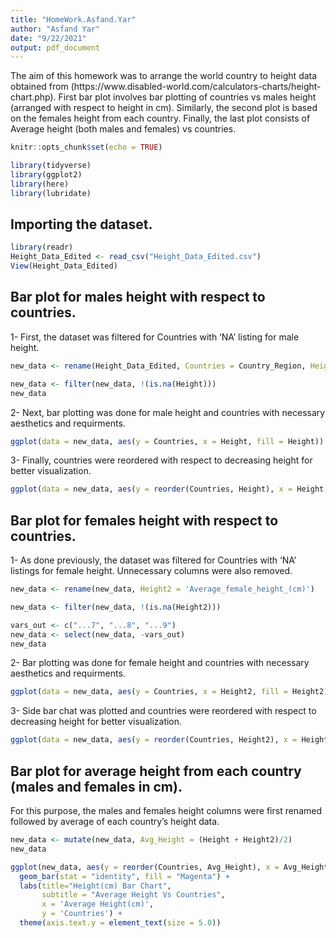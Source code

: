 ---
title: "HomeWork.Asfand.Yar"
author: "Asfand Yar"
date: "9/22/2021"
output: pdf_document
---
The aim of this homework was to arrange the world country to height data obtained from (https://www.disabled-world.com/calculators-charts/height-chart.php). First bar plot involves bar plotting of countries vs males height (arranged with respect to height in cm). Similarly, the second plot is based on the females height from each country. Finally, the last plot consists of Average height (both males and females) vs countries.  



```{r setup, include=FALSE}
knitr::opts_chunk$set(echo = TRUE)
```

```{r}
library(tidyverse)
library(ggplot2)
library(here)
library(lubridate)
```

## Importing the dataset.

```{r}
library(readr)
Height_Data_Edited <- read_csv("Height_Data_Edited.csv")
View(Height_Data_Edited)
```


## Bar plot for males height with respect to countries.

1- First, the dataset was filtered for Countries with 'NA' listing for male height.
```{r}
new_data <- rename(Height_Data_Edited, Countries = Country_Region, Height = Average_male_height_cm) 

new_data <- filter(new_data, !(is.na(Height)))
new_data
```

2- Next, bar plotting was done for male height and countries with necessary aesthetics and requirments. 
```{r}
ggplot(data = new_data, aes(y = Countries, x = Height, fill = Height)) + geom_bar(stat = 'identity') + labs(x = 'Males height(cm)', y = 'Countries') + theme(axis.text.y = element_text(size = 4.0))
```

3- Finally, countries were reordered with respect to decreasing height for better visualization.
```{r}
ggplot(data = new_data, aes(y = reorder(Countries, Height), x = Height, fill = Height)) + geom_bar(stat = 'identity') + labs(x = 'Males height(cm)', y = 'Countries') + theme(axis.text.y = element_text(size = 4.0))
```


## Bar plot for females height with respect to countries.

1- As done previously, the dataset was filtered for Countries with 'NA' listings for female height. Unnecessary columns were also removed.
```{r}
new_data <- rename(new_data, Height2 = 'Average_female_height_(cm)')

new_data <- filter(new_data, !(is.na(Height2)))

vars_out <- c("...7", "...8", "...9")
new_data <- select(new_data, -vars_out)
new_data
```

2- Bar plotting was done for female height and countries with necessary aesthetics and requirments. 
```{r}
ggplot(data = new_data, aes(y = Countries, x = Height2, fill = Height2)) + geom_bar(stat = 'identity') + labs(x = 'Females height(cm)', y = 'Countries') + theme(axis.text.y = element_text(size = 4.0))
```

3- Side bar chat was plotted and countries were reordered with respect to decreasing height for better visualization.
```{r}
ggplot(data = new_data, aes(y = reorder(Countries, Height2), x = Height2, fill = Height2)) + geom_bar(stat = 'identity') + labs(x = 'Females height(cm)', y = 'Countries') + theme(axis.text.y = element_text(size = 4.0))
```


## Bar plot for average height from each country (males and females in cm).
For this purpose, the males and females height columns were first renamed followed by average of each country's height data. 

```{r}
new_data <- mutate(new_data, Avg_Height = (Height + Height2)/2)
new_data
```


```{r}
ggplot(new_data, aes(y = reorder(Countries, Avg_Height), x = Avg_Height)) +
  geom_bar(stat = "identity", fill = "Magenta") +
  labs(title="Height(cm) Bar Chart",
       subtitle = "Average Height Vs Countries", 
       x = 'Average Height(cm)', 
       y = 'Countries') + 
  theme(axis.text.y = element_text(size = 5.0)) 
  
```


